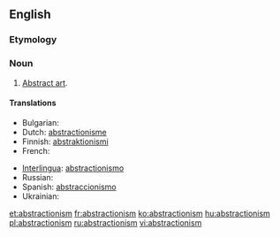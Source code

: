 ==English==

===Etymology===
{{suffix|abstraction|ism}}

===Noun===
{{en-noun|s|-}}

# [[abstract art|Abstract art]].

====Translations====
{{trans-top|abstract art}}
* Bulgarian: {{t|bg|абстракционизъм|m|sc=Cyrl}}
* Dutch: [[abstractionisme]] {{n}}
* Finnish: [[abstraktionismi]]
* French: {{t+|fr|abstractionnisme}}
{{trans-mid}}
* [[Interlingua]]: [[abstractionismo]]
* Russian: {{t|ru|абстракционизм|m|tr=abstrakcionízm|sc=Cyrl}}
* Spanish: [[abstraccionismo]] {{m}}
* Ukrainian: {{t|uk|абстракціонізм|m|sc=Cyrl}}
{{trans-bottom}}

[[et:abstractionism]]
[[fr:abstractionism]]
[[ko:abstractionism]]
[[hu:abstractionism]]
[[pl:abstractionism]]
[[ru:abstractionism]]
[[vi:abstractionism]]